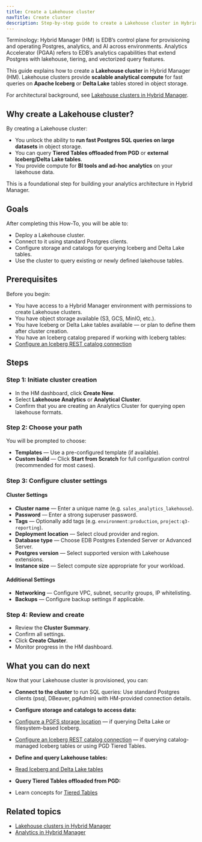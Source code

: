 ```yaml
---
title: Create a Lakehouse cluster
navTitle: Create cluster
description: Step-by-step guide to create a Lakehouse cluster in Hybrid Manager for fast analytics on object storage.
---
```



Terminology: Hybrid Manager (HM) is EDB’s control plane for provisioning and operating Postgres, analytics, and AI across environments. Analytics Accelerator (PGAA) refers to EDB’s analytics capabilities that extend Postgres with lakehouse, tiering, and vectorized query features.

This guide explains how to create a **Lakehouse cluster** in Hybrid Manager (HM).
Lakehouse clusters provide **scalable analytical compute** for fast queries on **Apache Iceberg** or **Delta Lake** tables stored in object storage.

For architectural background, see [Lakehouse clusters in Hybrid Manager](/edb-postgres-ai/1.3/hybrid-manager/analytics/lakehouse.mdx).

## Why create a Lakehouse cluster?

By creating a Lakehouse cluster:

- You unlock the ability to **run fast Postgres SQL queries on large datasets** in object storage.
- You can query **Tiered Tables offloaded from PGD** or **external Iceberg/Delta Lake tables**.
- You provide compute for **BI tools and ad-hoc analytics** on your lakehouse data.

This is a foundational step for building your analytics architecture in Hybrid Manager.

## Goals

After completing this How-To, you will be able to:

- Deploy a Lakehouse cluster.
- Connect to it using standard Postgres clients.
- Configure storage and catalogs for querying Iceberg and Delta Lake tables.
- Use the cluster to query existing or newly defined lakehouse tables.

## Prerequisites

Before you begin:

- You have access to a Hybrid Manager environment with permissions to create Lakehouse clusters.
- You have object storage available (S3, GCS, MinIO, etc.).
- You have Iceberg or Delta Lake tables available — or plan to define them after cluster creation.
- You have an Iceberg catalog prepared if working with Iceberg tables:
- [Configure an Iceberg REST catalog connection](/edb-postgres-ai/1.3/analytics/how-to-iceberg-reads-writes-with-catalog)

## Steps

### Step 1: Initiate cluster creation

- In the HM dashboard, click **Create New**.
- Select **Lakehouse Analytics** or **Analytical Cluster**.
- Confirm that you are creating an Analytics Cluster for querying open lakehouse formats.

### Step 2: Choose your path

You will be prompted to choose:

- **Templates** — Use a pre-configured template (if available).
- **Custom build** — Click **Start from Scratch** for full configuration control (recommended for most cases).

### Step 3: Configure cluster settings

#### Cluster Settings

- **Cluster name** — Enter a unique name (e.g. `sales_analytics_lakehouse`).
- **Password** — Enter a strong superuser password.
- **Tags** — Optionally add tags (e.g. `environment:production`, `project:q3-reporting`).
- **Deployment location** — Select cloud provider and region.
- **Database type** — Choose EDB Postgres Extended Server or Advanced Server.
- **Postgres version** — Select supported version with Lakehouse extensions.
- **Instance size** — Select compute size appropriate for your workload.

#### Additional Settings

- **Networking** — Configure VPC, subnet, security groups, IP whitelisting.
- **Backups** — Configure backup settings if applicable.

### Step 4: Review and create

- Review the **Cluster Summary**.
- Confirm all settings.
- Click **Create Cluster**.
- Monitor progress in the HM dashboard.

## What you can do next

Now that your Lakehouse cluster is provisioned, you can:

- **Connect to the cluster** to run SQL queries:
Use standard Postgres clients (psql, DBeaver, pgAdmin) with HM-provided connection details.

- **Configure storage and catalogs to access data:**
- [Configure a PGFS storage location](/edb-postgres-ai/1.3/ai-factory/pipeline/pgfs/) — if querying Delta Lake or filesystem-based Iceberg.
- [Configure an Iceberg REST catalog connection](/edb-postgres-ai/1.3/analytics/how-to-iceberg-reads-writes-with-catalog) — if querying catalog-managed Iceberg tables or using PGD Tiered Tables.

- **Define and query Lakehouse tables:**
- [Read Iceberg and Delta Lake tables](/edb-postgres-ai/1.3/analytics/how-to-lakehouse-read-with-without-catalog)

- **Query Tiered Tables offloaded from PGD:**
- Learn concepts for [Tiered Tables](/edb-postgres-ai/1.3/analytics/tiered_tables)

## Related topics

- [Lakehouse clusters in Hybrid Manager](/edb-postgres-ai/1.3/hybrid-manager/analytics/lakehouse.mdx)
- [Analytics in Hybrid Manager](/edb-postgres-ai/1.3/hybrid-manager/analytics/)
